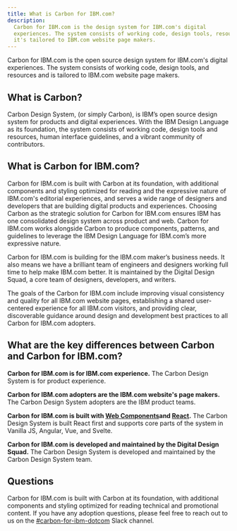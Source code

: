 ```yaml
---
title: What is Carbon for IBM.com?
description:
  Carbon for IBM.com is the design system for IBM.com's digital
  experiences. The system consists of working code, design tools, resources and
  it's tailored to IBM.com website page makers.
---
```


<PageDescription>

Carbon for IBM.com is the open source design system for IBM.com's digital experiences. The system consists of working code, design tools, and resources and is tailored to IBM.com website page makers.

</PageDescription>

## What is Carbon?

Carbon Design System, (or simply Carbon), is IBM’s open source design system for products and digital experiences. With the IBM Design Language as its foundation, the system consists of working code, design tools and resources, human interface guidelines, and a vibrant community of contributors.

## What is Carbon for IBM.com?

Carbon for IBM.com is built with Carbon at its foundation, with additional components and styling optimized for reading and the expressive nature of IBM.com's editorial experiences, and serves a wide range of designers and developers that are building digital products and experiences. Choosing Carbon as the strategic solution for Carbon for IBM.com ensures IBM has one consolidated design system across product and web. Carbon for IBM.com works alongside Carbon to produce components, patterns, and guidelines to leverage the IBM Design Language for IBM.com’s more expressive nature.

Carbon for IBM.com is building for the IBM.com maker’s business needs. It also means we have a brilliant team of engineers and designers working full time to help make IBM.com better. It is maintained by the Digital Design Squad, a core team of designers, developers, and writers.

The goals of the Carbon for IBM.com include improving visual consistency and quality for all IBM.com website pages, establishing a shared user-centered experience for all IBM.com visitors, and providing clear, discoverable guidance around design and development best practices to all Carbon for IBM.com adopters.


## What are the key differences between Carbon and Carbon for IBM.com?

**Carbon for IBM.com is for IBM.com experience.** 
The Carbon Design System is for product experience.

**Carbon for IBM.com adopters are the IBM.com website's page makers.** 
The Carbon Design System adopters are the IBM product teams.

**Carbon for IBM.com is built with [Web Components](https://ibmdotcom-web-components.mybluemix.net/?path=/story/overview-getting-started--page)and [React](https://ibmdotcom-react.mybluemix.net/?path=/story/overview-getting-started--page).**
The Carbon Design System is built React first and supports core parts of the system in Vanilla JS, Angular, Vue, and Svelte.

**Carbon for IBM.com is developed and maintained by the Digital Design Squad.** 
The Carbon Design System is developed and maintained by the Carbon Design System team.


## Questions

Carbon for IBM.com is built with Carbon at its foundation, with additional components and styling optimized for reading technical and promotional content. If you have any adoption questions, please feel free to reach out to us on the <a href="https://cognitive-app.slack.com/archives/C2PLX8GQ6" target="_blank">#carbon-for-ibm-dotcom</a> Slack channel. 


